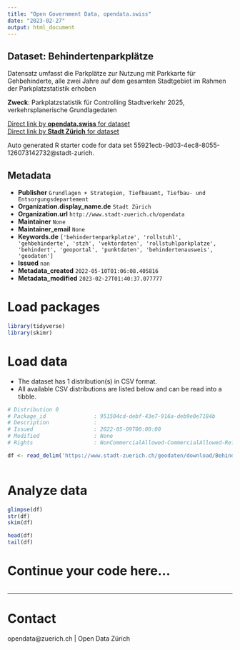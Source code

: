 ```yaml
---
title: "Open Government Data, opendata.swiss"
date: "2023-02-27"
output: html_document
---
```


## Dataset: Behindertenparkplätze

Datensatz umfasst die Parkplätze zur Nutzung mit Parkkarte für Gehbehinderte, alle zwei Jahre auf dem gesamten Stadtgebiet im Rahmen der Parkplatzstatistik erhoben

**Zweck**: Parkplatzstatistik für Controlling Stadtverkehr 2025, verkehrsplanerische Grundlagedaten

[Direct link by **opendata.swiss** for dataset](https://opendata.swiss/de/dataset/behindertenparkplatze)<br>
[Direct link by **Stadt Zürich** for dataset](https://data.stadt-zuerich.ch/dataset/geo_behindertenparkplaetze)

Auto generated R starter code for data set 55921ecb-9d03-4ec8-8055-126073142732@stadt-zurich.

## Metadata

- **Publisher** `Grundlagen + Strategien, Tiefbauamt, Tiefbau- und Entsorgungsdepartement`
- **Organization.display_name.de** `Stadt Zürich`
- **Organization.url** `http://www.stadt-zuerich.ch/opendata`
- **Maintainer** `None`
- **Maintainer_email** `None`
- **Keywords.de** `['behindertenparkplatze', 'rollstuhl', 'gehbehinderte', 'stzh', 'vektordaten', 'rollstuhlparkplatze', 'behindert', 'geoportal', 'punktdaten', 'behindertenausweis', 'geodaten']`
- **Issued** `nan`
- **Metadata_created** `2022-05-10T01:06:08.405816`
- **Metadata_modified** `2023-02-27T01:40:37.077777`


# Load packages

```r

library(tidyverse)
library(skimr)

```

# Load data

-   The dataset has 1 distribution(s) in CSV format.
-   All available CSV distributions are listed below and can be read into a tibble.

```r

# Distribution 0
# Package_id               : 951504cd-debf-43e7-916a-deb9e0e7184b
# Description              : 
# Issued                   : 2022-05-09T00:00:00
# Modified                 : None
# Rights                   : NonCommercialAllowed-CommercialAllowed-ReferenceNotRequired

df <- read_delim('https://www.stadt-zuerich.ch/geodaten/download/Behindertenparkplaetze?format=10008')



```

# Analyze data

```r

glimpse(df)
str(df)
skim(df)

head(df)
tail(df)

```

# Continue your code here...

```r

```

------------------------------------------------------------------------

# Contact

opendata@zuerich.ch | Open Data Zürich
